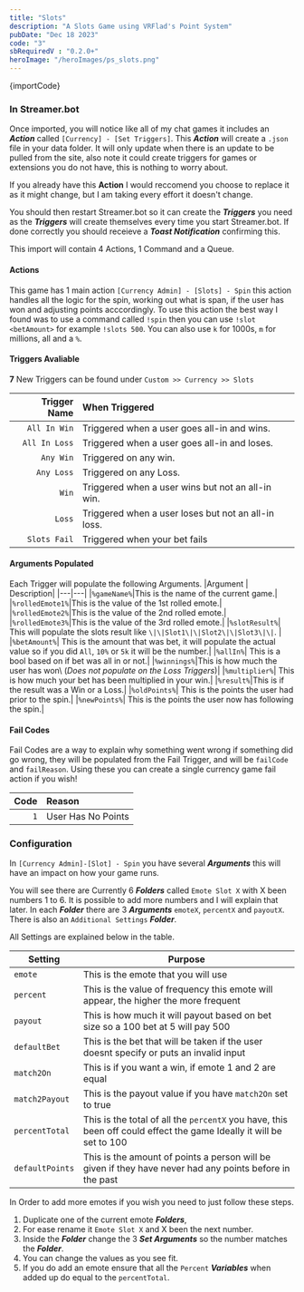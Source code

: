 ```yaml
---
title: "Slots"
description: "A Slots Game using VRFlad's Point System"
pubDate: "Dec 18 2023"
code: "3"
sbRequiredV : "0.2.0+"
heroImage: "/heroImages/ps_slots.png"
---
```


<CopyButton>
{importCode}
</CopyButton>

### In Streamer.bot 

Once imported, you will notice like all of my chat games it includes an ***Action*** called `[Currency] - [Set Triggers]`. This ***Action*** will create a `.json` file in your data folder. It will only update when there is an update to be pulled from the site, also note it could create triggers for games or extensions you do not have, this is nothing to worry about.

If you already have this **Action** I would reccomend you choose to replace it as it might change, but I am taking every effort it doesn't change. 

You should then restart Streamer.bot so it can create the ***Triggers*** you need as the ***Triggers*** will create themselves every time you start Streamer.bot. If done correctly you should receieve a ***Toast Notification*** confirming this. 

This import will contain 4 Actions, 1 Command and a Queue.


#### Actions

This game has 1 main action `[Currency Admin] - [Slots] - Spin` this action handles all the logic for the spin, working out what is span, if the user has won and adjusting points acccordingly. To use this action the best way I found was to use a command called `!spin` then you can use `!slot <betAmount>` for example `!slots 500`. You can also use `k` for 1000s, `m` for millions, all and a `%`. 


#### Triggers Avaliable

**7** New Triggers can be found under `Custom >> Currency >> Slots`

|Trigger Name|When Triggered|
|---:|:---| 
|`All In Win`| Triggered when a user goes all-in and wins.|
|`All In Loss`| Triggered when a user goes all-in and loses.|
|`Any Win`|Triggered on any win.|
|`Any Loss`|Triggered on any Loss.|
|`Win`|Triggered when a user wins but not an all-in win.|
|`Loss`|Triggered when a user loses but not an all-in loss.|
|`Slots Fail`|Triggered when your bet fails|


#### Arguments Populated

Each Trigger will populate the following Arguments.
|Argument | Description|
|---|---|
|`%gameName%`|This is the name of the current game.|
|`%rolledEmote1%`|This is the value of the 1st rolled emote.|
|`%rolledEmote2%`|This is the value of the 2nd rolled emote.|
|`%rolledEmote3%`|This is the value of the 3rd rolled emote.|
|`%slotResult%`| This will populate the slots result like `\|\|Slot1\|\|Slot2\|\|Slot3\|\|`. |	
|`%betAmount%`| This is the amount that was bet, it will populate the actual value so if you did `All`, `10%` or `5k` it will be the number.|
|`%allIn%`| This is a bool based on if bet was all in or not.|
|`%winnings%`|This is how much the user has won\ (*Does not populate on the Loss Triggers*)|
|`%multiplier%`| This is how much your bet has been multiplied in your win.|
|`%result%`|This is if the result was a Win or a Loss.|
|`%oldPoints%`| This is the points the user had prior to the spin.|
|`%newPoints%`| This is the points the user now has following the spin.|

#### Fail Codes

Fail Codes are a way to explain why something went wrong if something did go wrong, they will be populated from the Fail Trigger, and will be `failCode` and `failReason`. Using these you can create a single currency game fail action if you wish! 

|Code|Reason|
|---:|:---| 
|`1`|User Has No Points|

### Configuration


In `[Currency Admin]-[Slot] - Spin` you have several ***Arguments*** this will have an impact on how your game runs.

You will see there are Currently 6 ***Folders*** called `Emote Slot X` with X been numbers 1 to 6. It is possible to add more numbers and I will explain that later.
In each ***Folder*** there are 3 ***Arguments*** `emoteX`, `percentX` and `payoutX`. There is also an `Additional Settings` ***Folder***. 

All Settings are explained below in the table.

|Setting|Purpose|
|---|---|
|`emote` |This is the emote that you will use|
|`percent`|This is the value of frequency this emote will appear, the higher the more frequent|
|`payout`|This is how much it will payout based on bet size so a 100 bet at 5 will pay 500| 
|`defaultBet`|This is the bet that will be taken if the user doesnt specify or puts an invalid input|
|`match2On`|This is if you want a win, if emote 1 and 2 are equal|
|`match2Payout`|This is the payout value if you have `match2On` set to true|
|`percentTotal`|This is the total of all the `percentX` you have, this been off could effect the game Ideally it will be set to 100|
|`defaultPoints`|This is the amount of points a person will be given if they have never had any points before in the past|

In Order to add more emotes if you wish you need to just follow these steps.

1. Duplicate one of the current emote ***Folders***,
2. For ease rename it `Emote Slot X` and X been the next number.
3. Inside the ***Folder*** change the 3 ***Set Arguments*** so the number matches the ***Folder***.
4. You can change the values as you see fit.
5. If you do add an emote ensure that all the `Percent` ***Variables*** when added up do equal to the `percentTotal`.